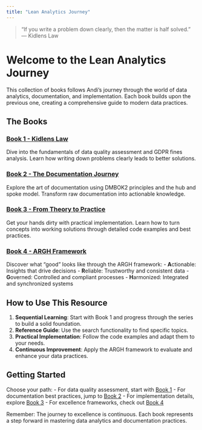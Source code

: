 ```yaml
---
title: "Lean Analytics Journey"
---
```


> "If you write a problem down clearly, then the matter is half solved."  
> — Kidlens Law

# Welcome to the Lean Analytics Journey

This collection of books follows Andi's journey through the world of data analytics, documentation, and implementation. Each book builds upon the previous one, creating a comprehensive guide to modern data practices.

## The Books

### [Book 1 - Kidlens Law](DQ.qmd)
Dive into the fundamentals of data quality assessment and GDPR fines analysis. Learn how writing down problems clearly leads to better solutions.

### [Book 2 - The Documentation Journey](book2.qmd)
Explore the art of documentation using DMBOK2 principles and the hub and spoke model. Transform raw documentation into actionable knowledge.

### [Book 3 - From Theory to Practice](book3.qmd)
Get your hands dirty with practical implementation. Learn how to turn concepts into working solutions through detailed code examples and best practices.

### [Book 4 - ARGH Framework](book4.qmd)
Discover what "good" looks like through the ARGH framework:
- **A**ctionable: Insights that drive decisions
- **R**eliable: Trustworthy and consistent data
- **G**overned: Controlled and compliant processes
- **H**armonized: Integrated and synchronized systems

## How to Use This Resource

1. **Sequential Learning**: Start with Book 1 and progress through the series to build a solid foundation.
2. **Reference Guide**: Use the search functionality to find specific topics.
3. **Practical Implementation**: Follow the code examples and adapt them to your needs.
4. **Continuous Improvement**: Apply the ARGH framework to evaluate and enhance your data practices.

## Getting Started

Choose your path:
- For data quality assessment, start with [Book 1](DQ.qmd)
- For documentation best practices, jump to [Book 2](book2.qmd)
- For implementation details, explore [Book 3](book3.qmd)
- For excellence frameworks, check out [Book 4](book4.qmd)

Remember: The journey to excellence is continuous. Each book represents a step forward in mastering data analytics and documentation practices. 